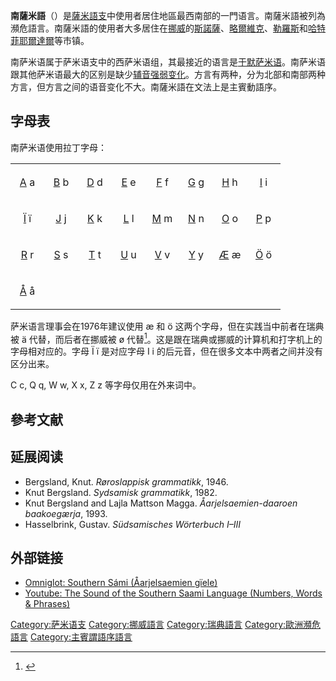 {{Infobox language
|name=南薩米語
|nativename={{lang|sma|åarjelsaemien gïele}}
|states=[[挪威|挪威]]、[[瑞典|瑞典]]
|region=
|speakers=600
|date=1992
|ref=e18
|familycolor=乌拉尔语系
|fam1=[[乌拉尔语系|乌拉尔语系]]
|fam2=[[芬兰-乌戈尔语族|芬兰-乌戈尔语族]]
|fam3=[[薩米語支|薩米語支]]
|fam4=西薩米語组
|iso2=sma
|iso3=sma
|glotto=sout2674
|glottorefname=Southern Sami
|script=[[拉丁字母|拉丁字母]]
|nation=挪威[[斯諾薩|斯諾薩]]
|minority=挪威、瑞典<ref>{{cite web|title=To which languages does the Charter apply?|page=5|url=http://hub.coe.int/c/document_library/get_file?uuid=d74fc9bd-0c0c-40ac-9e47-26d4887daf8e&groupId=10227|work=European Charter for Regional or Minority Languages|publisher=Council of Europe|accessdate=2014-04-03|archive-url=https://web.archive.org/web/20181225055309/https://www.coe.int/en/web/portal/home?uuid=d74fc9bd-0c0c-40ac-9e47-26d4887daf8e&groupId=10227|archive-date=2018-12-25|dead-url=yes}}</ref>
|map=Corrected_sami_map_4.PNG
|mapcaption=1是南薩米語使用地區
|notice=IPA
}}
'''南薩米語'''（{{lang|sma|åarjelsaemien gïele}}）是[[薩米語支|薩米語支]]中使用者居住地區最西南部的一門语言。南薩米語被列為瀕危語言。南薩米語的使用者大多居住在[[挪威|挪威]]的[[斯諾薩|斯諾薩]]、[[略爾維克|略爾維克]]、[[勒羅斯|勒羅斯]]和[[哈特菲耶爾達爾|哈特菲耶爾達爾]]等市镇。

南萨米语属于萨米语支中的西萨米语组，其最接近的语言是[[于默萨米语|于默萨米语]]。南萨米语跟其他萨米语最大的区别是缺少[[輔音變化|辅音强弱变化]]。方言有两种，分为北部和南部两种方言，但方言之间的语音变化不大。南薩米語在文法上是主賓動語序。

== 字母表 ==
{{Stack|[[File:Östersunds_bibliotek_skylt.jpg|thumb]]图书馆的标牌]]}}
南萨米语使用拉丁字母：

{| style="font-size:1.4em; border-color:#000000; border-width:1px; border-style:solid; border-collapse:collapse; background-color:#F8F8EF"
| style="width:3em; text-align:center; padding: 3px;" |[[A|A]] a
| style="width:3em; text-align:center; padding: 3px;" |[[B|B]] b
| style="width:3em; text-align:center; padding: 3px;" |[[D|D]] d
| style="width:3em; text-align:center; padding: 3px;" |[[E|E]] e
| style="width:3em; text-align:center; padding: 3px;" |[[F|F]] f
| style="width:3em; text-align:center; padding: 3px;" |[[G|G]] g
| style="width:3em; text-align:center; padding: 3px;" |[[H|H]] h
| style="width:3em; text-align:center; padding: 3px;" |[[I|I]] i
|-
| style="width:3em; text-align:center; padding: 3px;" |[[Ï|Ï]] ï
| style="width:3em; text-align:center; padding: 3px;" |[[J|J]] j
| style="width:3em; text-align:center; padding: 3px;" |[[K|K]] k
| style="width:3em; text-align:center; padding: 3px;" |[[L|L]] l
| style="width:3em; text-align:center; padding: 3px;" |[[M|M]] m
| style="width:3em; text-align:center; padding: 3px;" |[[N|N]] n
| style="width:3em; text-align:center; padding: 3px;" |[[O|O]] o
| style="width:3em; text-align:center; padding: 3px;" |[[P|P]] p
|-
| style="width:3em; text-align:center; padding: 3px;" |[[R|R]] r
| style="width:3em; text-align:center; padding: 3px;" |[[S|S]] s
| style="width:3em; text-align:center; padding: 3px;" |[[T|T]] t
| style="width:3em; text-align:center; padding: 3px;" |[[U|U]] u
| style="width:3em; text-align:center; padding: 3px;" |[[V|V]] v
| style="width:3em; text-align:center; padding: 3px;" |[[Y|Y]] y
| style="width:3em; text-align:center; padding: 3px;" |[[Æ|Æ]] æ
| style="width:3em; text-align:center; padding: 3px;" |[[Ö|Ö]] ö
|-
| style="width:3em; text-align:center; padding: 3px;" |[[Å|Å]] å
| style="width:3em; text-align:center; padding: 3px;" |
| style="width:3em; text-align:center; padding: 3px;" |
| style="width:3em; text-align:center; padding: 3px;" |
| style="width:3em; text-align:center; padding: 3px;" |
| style="width:3em; text-align:center; padding: 3px;" |
| style="width:3em; text-align:center; padding: 3px;" |
| style="width:3em; text-align:center; padding: 3px;" |
|}

萨米语言理事会在1976年建议使用 æ 和 ö 这两个字母，但在实践当中前者在瑞典被 ä 代替，而后者在挪威被 ø 代替<ref>{{cite book |last1=Magga |first1=Ole Henrik |last2=Magga |first2=Lajla Mattsson |date=2012 |title=Sørsamisk grammatikk |trans-title=A Grammar of South Sami |language=no |location=Kautokeino |publisher=Davvi Girji |page=12 |isbn=978-82-7374-855-3}}</ref>。这是跟在瑞典或挪威的计算机和打字机上的字母相对应的。字母 Ï ï 是对应字母 I i 的后元音，但在很多文本中两者之间并没有区分出来。

C c, Q q, W w, X x, Z z 等字母仅用在外来词中。

==參考文献==
{{Reflist|30em}}

== 延展阅读 ==
* Bergsland, Knut. ''Røroslappisk grammatikk'', 1946.
* Knut Bergsland. ''Sydsamisk grammatikk'', 1982.
* Knut Bergsland and Lajla Mattson Magga. ''Åarjelsaemien-daaroen baakoegærja'', 1993.
* Hasselbrink, Gustav. ''Südsamisches Wörterbuch I–III''

== 外部链接 ==
{{commonscat|Southern Sami language}}
{{incubator|code=sma}}
* [https://www.omniglot.com/writing/southernsami.htm Omniglot: Southern Sámi (Åarjelsaemien gïele)]{{Wayback|url=https://www.omniglot.com/writing/southernsami.htm |date=20200711193319 }} {{en}}
* [https://www.youtube.com/watch?v=sLQXQcipW-w Youtube: The Sound of the Southern Saami Language (Numbers, Words & Phrases)]{{Wayback|url=https://www.youtube.com/watch?v=sLQXQcipW-w |date=20200802175051 }}

{{乌拉尔语系}}

[[Category:萨米语支|Category:萨米语支]]
[[Category:挪威語言|Category:挪威語言]]
[[Category:瑞典語言|Category:瑞典語言]]
[[Category:歐洲瀕危語言|Category:歐洲瀕危語言]]
[[Category:主賓謂語序語言|Category:主賓謂語序語言]]